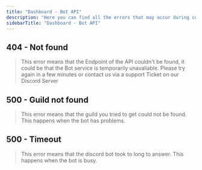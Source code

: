 ```yaml
---
title: "Dashboard - Bot API"
description: "Here you can find all the errors that may occur during communication from the Dashboard to the Bot."
sidebarTitle: "Dashboard - Bot API"
---
```


## 404 - Not found

> This error means that the Endpoint of the API couldn't be found, it could be that the Bot service is temporarily unavaliable. Please try again in a few minutes or contact us via a support Ticket on our Discord Server

## 500 - Guild not found

> This error means that the guild you tried to get could not be found. This happens when the bot has problems.

## 500 - Timeout

> This error means that the discord bot took to long to answer. This happens when the bot is busy.
